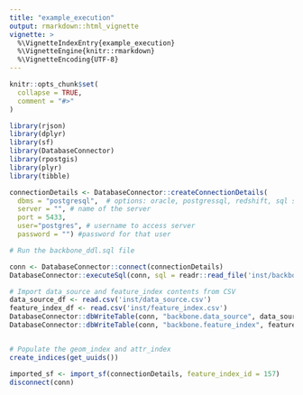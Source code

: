 ```yaml
---
title: "example_execution"
output: rmarkdown::html_vignette
vignette: >
  %\VignetteIndexEntry{example_execution}
  %\VignetteEngine{knitr::rmarkdown}
  %\VignetteEncoding{UTF-8}
---
```


```r
knitr::opts_chunk$set(
  collapse = TRUE,
  comment = "#>"
)
```

```r
library(rjson)
library(dplyr)
library(sf)
library(DatabaseConnector)
library(rpostgis)
library(plyr)
library(tibble)
```

```r
connectionDetails <- DatabaseConnector::createConnectionDetails(
  dbms = "postgresql",  # options: oracle, postgressql, redshift, sql server, pdw, netezza, bigquery, sqlite
  server = "", # name of the server
  port = 5433,
  user="postgres", # username to access server
  password = "") #password for that user

# Run the backbone_ddl.sql file

conn <- DatabaseConnector::connect(connectionDetails)
DatabaseConnector::executeSql(conn, sql = readr::read_file('inst/backbone_ddl.sql'))

# Import data_source and feature_index contents from CSV
data_source_df <- read.csv('inst/data_source.csv')
feature_index_df <- read.csv('inst/feature_index.csv')
DatabaseConnector::dbWriteTable(conn, "backbone.data_source", data_source_df, row.names = FALSE, append = TRUE)
DatabaseConnector::dbWriteTable(conn, "backbone.feature_index", feature_index_df, row.names = FALSE, append = TRUE)


# Populate the geom_index and attr_index
create_indices(get_uuids())

imported_sf <- import_sf(connectionDetails, feature_index_id = 157)
disconnect(conn)
```
